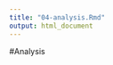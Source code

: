 ```yaml
---
title: "04-analysis.Rmd"
output: html_document
---
```

#Analysis

&nbsp;&nbsp;&nbsp;&nbsp;&nbsp;&nbsp; 